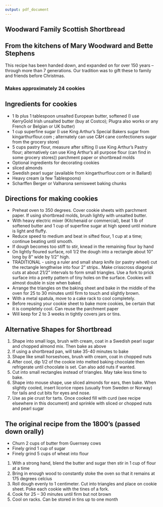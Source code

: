 ```yaml
---
output: pdf_document
---
```


## Woodward Family Scottish Shortbread
## From the kitchens of Mary Woodward and Bette Stephens 


This recipe has been handed down, and expanded on for over 150 years – through more than 7 generations. 
Our tradition was to gift these to family and friends before Christmas.  

### Makes approximately 24 cookies  

## Ingredients for cookies
* 1 lb plus 1 tablespoon unsalted European butter, softened (I use KerryGold Irish unsalted butter (buy at Costco); Plugra also works or any French or Belgian or UK butter)
* 1 cup superfine sugar (I use King Arthur's Special Bakers sugar from kingarthurflour.com ; alternately can use C&H cane confectioners sugar from the grocery store)
* 5 cups pastry flour, measure after sifting (I use King Arthur's Pastry flour; alternatively can use King Arthur's all purpose flour (can find in some grocery stores))
parchment paper or shortbread molds
* Optional ingredients for decorating cookies
+	sliced almonds
+	Swedish pearl sugar (available from	kingarthurflour.com or in Ballard)
+	Heavy cream (a few Tablespoons)
+	Scharffen Berger or Valharona semisweet baking chunks


## Directions for making cookies
*	Preheat oven to 350 degrees. Cover cookie sheets with parchment paper. If using shortbread molds, brush lightly with unsalted butter.
*	With heavy electric mixer (Kitchenaid or commercial), beat 1 lb of softened butter and 1 cup of superfine sugar at high speed until mixture is light and fluffy.
*	Reduce speed to medium and beat in sifted flour, 1 cup at a time; continue beating until smooth.
*	If dough becomes too stiff to stir, knead in the remaining flour by hand
*	On lightly floured surface, roll 1/2 the dough into a rectangle about 10" long by 8" wide by 1/2" high. 
*	TRADITIONAL - using a ruler and small sharp knife (or pastry wheel) cut the rectangle lengthwise into four 2" strips.. Make crisscross diagonal cuts at about 21/2" intervals to form small triangles. Use a fork to prick surface into a pretty pattern of tiny holes on the surface. Cookies will almost double in size when baked.
*	Arrange the triangles on the baking sheet and bake in the middle of the oven for 25 to 30 minutes until firm to touch and slightly brown. 
* With a metal spatula, move to a cake rack to cool completely.
*	Before reusing your cookie sheet to bake more cookies, be certain that it is completely cool. Can reuse the parchment paper
*	Will keep for 2 to 3 weeks in tightly covers jars or tins.

## Alternative Shapes for Shortbread
1. Shape into small logs, brush with cream, coat in a Swedish pearl sugar and chopped almond mix. Then bake as above
2. If using a shortbread pan, will take 35-40 minutes to bake
3. Shape like small horseshoes, brush with cream, coat in chopped nuts
4. After cool, dip 1/2 of the cookie into melted baking chocolate then refrigerate until chocolate is set. Can also add nuts if wanted.
5. Cut into small rectangles instead of triangles. May take less time to bake.
6. Shape into mouse shape, use sliced almonds for ears, then bake. When slightly cooled, insert licorice ropes (usually from Sweden or Norway) for tails and cut bits for eyes and nose.
7. Use as pie crust for tarts.  Once cooked fill with curd (see recipe elsewhere in this document) and sprinkle with sliced or chopped nuts and pearl sugar

## The original recipe from the 1800’s (passed down orally)
* Churn 2 cups of butter from Guernsey cows
* Finely grind 1 cup of sugar
* Finely grind 5 cups of wheat into flour
1. With a strong hand, blend the butter and sugar then stir in 1 cup of flour at a time
2. Bring in enough wood to constantly stoke the oven so that it remains at 175 degrees celcius
3. Roll dough evenly to 1 centimeter. Cut into triangles and place on cookie sheet. Poke each cookie with the tines of a fork.
4. Cook for 25 – 30 minutes until firm but not brown
5. Cool on racks.  Can be stored in tins up to one month